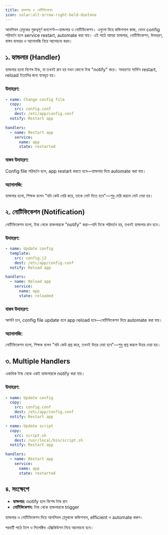 ```yaml
---
title: হ্যান্ডলার ও নোটিফিকেশন
icon: solar:alt-arrow-right-bold-duotone
---
```


আনসিবল প্লেবুকের গুরুত্বপূর্ণ কনসেপ্ট—হ্যান্ডলার ও নোটিফিকেশন। এগুলো দিয়ে কন্ডিশনাল কাজ, যেমন config পরিবর্তন হলে service restart, automate করা যায়। এই পাঠে আমরা হ্যান্ডলার, নোটিফিকেশন, উদাহরণ, বাস্তব ব্যবহার ও অ্যানালজি নিয়ে আলোচনা করব।

## ১. হ্যান্ডলার (Handler)

হ্যান্ডলার হলো বিশেষ টাস্ক, যা তখনই রান হয় যখন কোনো টাস্ক "notify" করে। সাধারণত সার্ভিস restart, reload ইত্যাদির জন্য ব্যবহৃত হয়।

### উদাহরণ:
```yaml
- name: Change config file
  copy:
    src: config.conf
    dest: /etc/app/config.conf
  notify: Restart app

handlers:
  - name: Restart app
    service:
      name: app
      state: restarted
```

### বাস্তব উদাহরণ:

Config file পরিবর্তন হলে, app restart করতে হবে—হ্যান্ডলার দিয়ে automate করা যায়।

### অ্যানালজি:

হ্যান্ডলার হলো, শিক্ষক বলেন "যদি কেউ দেরি করে, তাকে নোট দিতে হবে"—শুধু দেরি করলে নোট দেয়া হয়।

## ২. নোটিফিকেশন (Notification)

নোটিফিকেশন হলো, টাস্ক থেকে হ্যান্ডলারকে "notify" করা—যদি টাস্কে পরিবর্তন হয়, তখনই হ্যান্ডলার রান হবে।

### উদাহরণ:
```yaml
- name: Update config
  template:
    src: config.j2
    dest: /etc/app/config.conf
  notify: Reload app

handlers:
  - name: Reload app
    service:
      name: app
      state: reloaded
```

### বাস্তব উদাহরণ:

আপনি চান, config file update হলে app reload হবে—নোটিফিকেশন দিয়ে automate করা যায়।

### অ্যানালজি:

নোটিফিকেশন হলো, শিক্ষক বলেন "যদি কেউ প্রশ্ন করে, তখনই উত্তর দেয়া হবে"—শুধু প্রশ্ন করলে উত্তর দেয়া হয়।

## ৩. Multiple Handlers

একাধিক টাস্ক থেকে একই হ্যান্ডলারকে notify করা যায়।

### উদাহরণ:
```yaml
- name: Update config
  copy:
    src: config.conf
    dest: /etc/app/config.conf
  notify: Restart app

- name: Update script
  copy:
    src: script.sh
    dest: /usr/local/bin/script.sh
  notify: Restart app

handlers:
  - name: Restart app
    service:
      name: app
      state: restarted
```

## ৪. সংক্ষেপে

- **হ্যান্ডলার:** notify হলে বিশেষ টাস্ক রান
- **নোটিফিকেশন:** টাস্ক থেকে হ্যান্ডলারকে trigger

হ্যান্ডলার ও নোটিফিকেশন দিয়ে আনসিবল প্লেবুককে কন্ডিশনাল, efficient ও automate করুন।

পরবর্তী পাঠে ট্যাগ ও সিলেক্টিভ এক্সিকিউশন নিয়ে আলোচনা হবে।
